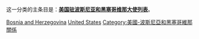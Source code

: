 这一分类的主条目是：'''[[美国驻波斯尼亚和黑塞哥维那大使列表|美国驻波斯尼亚和黑塞哥维那大使列表]]'''。

[[Category:美国驻外大使|Bosnia and Herzegovina]]
[[Category:駐波士尼亞赫塞哥維納大使|United States]]
[[Category:美國-波斯尼亞和黑塞哥維那關係|Category:美國-波斯尼亞和黑塞哥維那關係]]